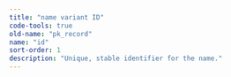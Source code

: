 ```yaml
---
title: "name variant ID"
code-tools: true
old-name: "pk_record"
name: "id"
sort-order: 1
description: "Unique, stable identifier for the name."
---
```

